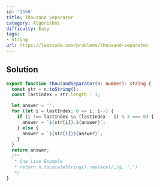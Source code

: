 ```yaml
---
id: '1556'
title: Thousand Separator
category: Algorithms
difficulty: Easy
tags:
- String
url: https://leetcode.com/problems/thousand-separator
---
```


## Solution

```typescript filename="solution.ts" copy
export function thousandSeparator(n: number): string {
  const str = n.toString();
  const lastIndex = str.length - 1;

  let answer = '';
  for (let i = lastIndex; 0 <= i; i--) {
    if (i !== lastIndex && (lastIndex - i) % 3 === 0) {
      answer = `${str[i]}.${answer}`;
    } else {
      answer = `${str[i]}${answer}`;
    }
  }
  return answer;
  /**
   * One Line Example
   * return n.toLocaleString().replace(/,/g, '.')
   */
}
```


